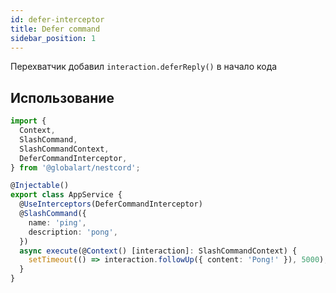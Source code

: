 ```yaml
---
id: defer-interceptor
title: Defer command
sidebar_position: 1
---
```


Перехватчик добавил `interaction.deferReply()` в начало кода

## Использование

```typescript title="src/app.service.ts"
import {
  Context,
  SlashCommand,
  SlashCommandContext,
  DeferCommandInterceptor,
} from '@globalart/nestcord';

@Injectable()
export class AppService {
  @UseInterceptors(DeferCommandInterceptor)
  @SlashCommand({
    name: 'ping',
    description: 'pong',
  })
  async execute(@Context() [interaction]: SlashCommandContext) {
    setTimeout(() => interaction.followUp({ content: 'Pong!' }), 5000);
  }
}

```
